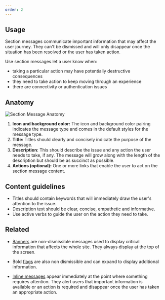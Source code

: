 ```yaml
---
order: 2
---
```


## Usage
Section messages communicate important information that may affect the user journey. They can't be dismissed and will only disappear once the situation has been resolved or the user has taken action.

Use section messages let a user know when:
- taking a particular action may have potentially destructive consequences
- they need to take action to keep moving through an experience
- there are connectivity or authentication issues

## Anatomy
![Section Message Anatomy](images/section-message-anatomy.png)

1. **Icon and background color:** The icon and background color pairing indicates the message type and comes in the default styles for the message type.
2. **Title:** Titles should clearly and concisely indicate the purpose of the message.
3. **Description:** This should describe the issue and any action the user needs to take, if any. The message will grow along with the length of the description but should be as succinct as possible.
4. **Actions (optional):** One or more links that enable the user to act on the section message content.

## Content guidelines

- Titles should contain keywords that will immediately draw the user's attention to the issue.
- Description text should be clear, concise, empathetic and informative.
- Use active verbs to guide the user on the action they need to take.

## Related
- [Banners](/components/banner) are non-dismissible messages used to display critical information that affects the whole site. They always display at the top of the screen.

- Bold [flags](/components/flag) are also non dismissible and can expand to display additional information.

- [Inline messages](/components/inline-message) appear immediately at the point where something requires attention. They alert users that important information is available or an action is required and disappear once the user has taken an appropriate action.
